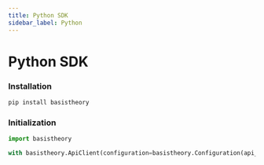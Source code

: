 ```yaml
---
title: Python SDK
sidebar_label: Python
---
```



# Python SDK

<GithubCard
  title="Python SDK"
  icon={SDK.PYTHON}
  organization="basis-theory"
  repository="basistheory-python"
/>

### Installation

```python showLineNumbers
pip install basistheory
```

### Initialization

```python showLineNumbers
import basistheory

with basistheory.ApiClient(configuration=basistheory.Configuration(api_key="key_N88mVGsp3sCXkykyN2EFED")) as api_client:
```

